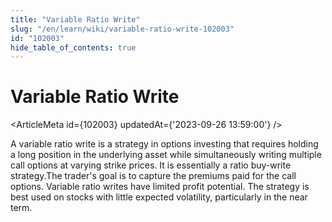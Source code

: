 ```yaml
---
title: "Variable Ratio Write"
slug: "/en/learn/wiki/variable-ratio-write-102003"
id: "102003"
hide_table_of_contents: true
---
```



# Variable Ratio Write

<ArticleMeta id={102003} updatedAt={'2023-09-26 13:59:00'} />
<div className='border-solid border-b border-t-0 my-4 border-[var(--ifm-color-gray-300)]' />

A variable ratio write is a strategy in options investing that requires holding a long position in the underlying asset while simultaneously writing multiple call options at varying strike prices. It is essentially a ratio buy-write strategy.The trader's goal is to capture the premiums paid for the call options. Variable ratio writes have limited profit potential. The strategy is best used on stocks with little expected volatility, particularly in the near term.
